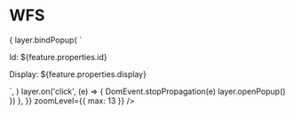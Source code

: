 
<Meta title="Layers/WFS" decorators={[withKnobs]} />

# WFS

<Preview>
  <Story name="WFS">
    <Map
      fullScreen
      options={{
        ...constants.DEFAULT_AMSTERDAM_MAPS_OPTIONS,
        zoom: 13,
        center: [52.3711013, 4.8893335],
      }}
    >
      <WfsLayer
        url="https://map.data.amsterdam.nl/maps/bag?REQUEST=Getfeature&VERSION=1.1.0&SERVICE=wfs&TYPENAME=ms:pand&srsName=EPSG:4326&outputformat=geojson"
        options={{
          onEachFeature: (feature, layer) => {
            layer.bindPopup(
              `<p>Id: ${feature.properties.id}</p><p>Display: ${feature.properties.display}</p>`,
            )
            layer.on('click', (e) => {
              DomEvent.stopPropagation(e)
              layer.openPopup()
            })
          },
        }}
        zoomLevel={{ max: 13 }}
      />
      <BaseLayer />
    </Map>
  </Story>
</Preview>
